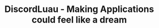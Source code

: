 ---
title: DiscordLuau - Making Applications could feel like a dream
description: DiscordLuau provides strongly typed luau APIs for Discord bot development.
template: splash
hero:
  title: Making Applications could feel like a <p class="keyword">dream</p>
  tagline: All you need to make a Discord bot in a simple to use, strongly typed luau package.
  actions:
    - text: Get started
      icon: right-arrow
      variant: primary
      link: /home/
    - text: View on GitHub
      icon: external
      link: https://github.com/DiscordLuau/discord-luau
---